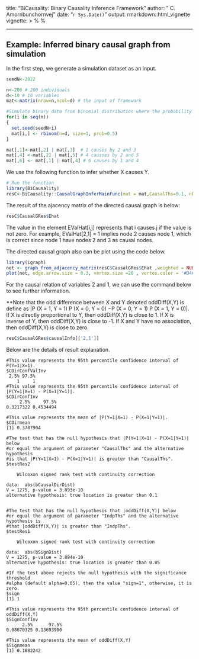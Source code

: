 title: "BiCausality: Binary Causality Inference Framework"
author: " C. Amornbunchornvej"
date: "`r Sys.Date()`"
output: rmarkdown::html_vignette
vignette: >
  %\VignetteIndexEntry{BiCausality_demo} 
  %\VignetteEngine{knitr::knitr}
  \usepackage[utf8]{inputenc}
---

Example: Inferred binary causal graph from simulation
----------------------------------------------------------------------------------
In the first step, we generate a simulation dataset as an input.
```r
seedN<-2022

n<-200 # 200 individuals
d<-10 # 10 variables
mat<-matrix(nrow=n,ncol=d) # the input of framework

#Simulate binary data from binomial distribution where the probability of value being 1 is 0.5.
for(i in seq(n))
{
  set.seed(seedN+i)
  mat[i,] <- rbinom(n=d, size=1, prob=0.5)
}

mat[,1]<-mat[,2] | mat[,3]  # 1 causes by 2 and 3
mat[,4] <-mat[,2] | mat[,5] # 4 causses by 2 and 5
mat[,6] <- mat[,1] | mat[,4] # 6 causes by 1 and 4

```

We use the following function to infer whether X causes Y.
``` r
# Run the function
library(BiCausality)
resC<-BiCausality::CausalGraphInferMainFunc(mat = mat,CausalThs=0.1, nboot =50, IndpThs=0.05)
```
The result of the ajacency matrix of the directed causal graph is below:

```r
resC$CausalGRes$Ehat
```
The value in the element EValHat[i,j] represents that i causes j if the value is not zero. For example, EValHat[2,1] = 1 implies node 2 causes node 1, which is correct since node 1 have nodes 2 and 3 as causal nodes.

The directed causal graph also can be plot using the code below.
```r
library(igraph)
net <- graph_from_adjacency_matrix(resC$CausalGRes$Ehat ,weighted = NULL)
plot(net, edge.arrow.size = 0.3, vertex.size =20 , vertex.color = '#D4C8E9',layout=layout_with_kk)
```


For the causal relation of variables 2 and 1, we can use the command below to see further information.

**Note that the odd difference between X and Y denoted oddDiff(X,Y) is define as
|P (X = 1, Y = 1) P (X = 0, Y = 0) −P (X = 0, Y = 1) P (X = 1, Y = 0)|.  If X is directly proportional to Y, then oddDiff(X,Y) is close to 1. If X is inverse of Y, then oddDiff(X,Y) is close to -1. If X and Y have no association, then oddDiff(X,Y) is close to zero.

```r
resC$CausalGRes$causalInfo[['2,1']]
```
Below are the details of result explanation.

```
#This value represents the 95th percentile confidence interval of P(Y=1|X=1). 
$CDirConfValInv
 2.5% 97.5% 
    1     1 
#This value represents the 95th percentile confidence interval of |P(Y=1|X=1) - P(X=1|Y=1)|.
$CDirConfInv
     2.5%     97.5% 
0.3217322 0.4534494 

#This value represents the mean of |P(Y=1|X=1) - P(X=1|Y=1)|.
$CDirmean
[1] 0.3787904

#The test that has the null hypothesis that |P(Y=1|X=1) - P(X=1|Y=1)| below
#or equal the argument of parameter "CausalThs" and the alternative hypothesis
#is that |P(Y=1|X=1) - P(X=1|Y=1)| is greater than "CausalThs".
$testRes2

	Wilcoxon signed rank test with continuity correction

data:  abs(bCausalDirDist)
V = 1275, p-value = 3.893e-10
alternative hypothesis: true location is greater than 0.1


#The test that has the null hypothesis that |oddDiff(X,Y)| below 
#or equal the argument of parameter "IndpThs" and the alternative hypothesis is
#that |oddDiff(X,Y)| is greater than "IndpThs". 
$testRes1

	Wilcoxon signed rank test with continuity correction

data:  abs(bSignDist)
V = 1275, p-value = 3.894e-10
alternative hypothesis: true location is greater than 0.05

#If the test above rejects the null hypothesis with the significance threshold
#alpha (default alpha=0.05), then the value "sign=1", otherwise, it is zero.
$sign
[1] 1

#This value represents the 95th percentile confidence interval of oddDiff(X,Y)
$SignConfInv
      2.5%      97.5% 
0.08670325 0.13693900 

#This value represents the mean of oddDiff(X,Y)
$Signmean
[1] 0.1082242
```
